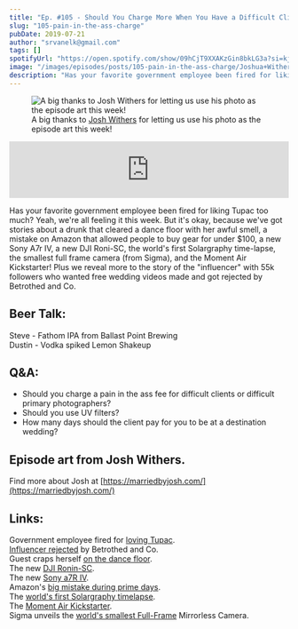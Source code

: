 ```yaml
---
title: "Ep. #105 - Should You Charge More When You Have a Difficult Client?"
slug: "105-pain-in-the-ass-charge"
pubDate: 2019-07-21
author: "srvanelk@gmail.com"
tags: []
spotifyUrl: "https://open.spotify.com/show/09hCjT9XXAKzGin8bkLG3a?si=kjRZvQ1JTb6Ov3HVzSSlWA"
image: "/images/episodes/posts/105-pain-in-the-ass-charge/Joshua+Withers+Photo.webp"
description: "Has your favorite government employee been fired for liking Tupac too much? Yeah, we're all feeling it this week. But it's okay, because we've got stories about a drunk that cleared a dance floor with her awful smell, a mistake on Amazon that allowed people to buy gear for under $100, a new Sony A7r IV, a new DJI Roni-SC, the world's first Solargraphy time-lapse, the smallest full frame camera (from Sigma), and the Moment Air Kickstarter! Plus we reveal more to the story of the 'influencer' with 55k followers who wanted free wedding videos made and got rejected by Betrothed and Co."
---
```


<figure>
  <img
    src="/images/episodes/posts/105-pain-in-the-ass-charge/Joshua+Withers+Photo.webp"
    alt="A big thanks to Josh Withers for letting us use his photo as the episode art this week!"
  />
  <figcaption>
    A big thanks to <a href="https://marriedbyjosh.com/" target="_blank">Josh Withers</a> for letting us use his photo as the episode art this week!
  </figcaption>
</figure>
<iframe src="https://anchor.fm/weddingphotohangover/embed/episodes/Ep--105---Should-You-Charge-More-When-You-Have-a-Difficult-Client-e4mjsp/a-aj8sm8" height="102px" width="100%" frameborder="0" scrolling="no"></iframe>

Has your favorite government employee been fired for liking Tupac too much? Yeah, we're all feeling it this week. But it's okay, because we've got stories about a drunk that cleared a dance floor with her awful smell, a mistake on Amazon that allowed people to buy gear for under $100, a new Sony A7r IV, a new DJI Roni-SC, the world's first Solargraphy time-lapse, the smallest full frame camera (from Sigma), and the Moment Air Kickstarter! Plus we reveal more to the story of the "influencer" with 55k followers who wanted free wedding videos made and got rejected by Betrothed and Co.

## Beer Talk:   
Steve - Fathom IPA from Ballast Point Brewing   
Dustin - Vodka spiked Lemon Shakeup

## Q&A:
- Should you charge a pain in the ass fee for difficult clients or difficult primary photographers? 
- Should you use UV filters? 
- How many days should the client pay for you to be at a destination wedding?

## Episode art from Josh Withers. 
Find more about Josh at [https://marriedbyjosh.com/](https://marriedbyjosh.com/)

## Links:   
Government employee fired for [loving Tupac](https://www.complex.com/music/2019/07/mass-email-2pac-iowa-dhs-director-ousted-job).   
[Influencer rejected](https://9gag.com/gag/aD1EEPx/influencer-agent-berates-wedding-photographers-after-they-refuse-to-work-for-free) by Betrothed and Co.   
Guest craps herself [on the dance floor](https://www.dailystar.co.uk/real-life/791832/Facebook-user-wedding-guest-reception-evacuation-toilet-incident-hilarious?fbclid=IwAR1BagWluDTzCbI8chixnILpFeKVN-CZYMfa5pudQKx10464fqq8bU6uPFQ).   
The new [DJI Ronin-SC](https://www.dji.com/ronin-sc).   
The new [Sony a7R IV](https://www.sony.com/electronics/interchangeable-lens-cameras/ilce-7rm4).   
Amazon's [big mistake during prime days](https://petapixel.com/2019/07/17/amazon-accidentally-sold-13000-camera-gear-for-100-on-prime-day/).   
The [world's first Solargraphy timelapse](https://petapixel.com/2019/07/17/this-is-the-worlds-first-solargraphy-timelapse/).   
The [Moment Air Kickstarter](https://www.kickstarter.com/projects/moment/moment-air-anamorphic-lens-filters-and-cases-for-drones).   
Sigma unveils the [world's smallest Full-Frame](https://petapixel.com/2019/07/11/sigma-unveils-the-fp-the-worlds-smallest-full-frame-mirrorless-camera/) Mirrorless Camera.
